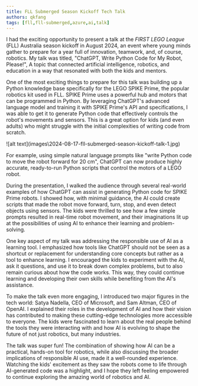 ```yaml
---
title: FLL Submerged Season Kickoff Tech Talk
authors: qkfang
tags: [fll,fll-submerged,azure,ai,talk]
---
```



I had the exciting opportunity to present a talk at the *FIRST LEGO League* (FLL) Australia season kickoff in August 2024, an event where young minds gather to prepare for a year full of innovation, teamwork, and, of course, robotics. My talk was titled, "ChatGPT, Write Python Code for My Robot, Please!", A topic that connected artificial intelligence, robotics, and education in a way that resonated with both the kids and mentors.

One of the most exciting things to prepare for this talk was building up a Python knowledge base specifically for the LEGO SPIKE Prime, the popular robotics kit used in FLL. SPIKE Prime uses a powerful hub and motors that can be programmed in Python. By leveraging ChatGPT's advanced language model and training it with SPIKE Prime's API and specifications, I was able to get it to generate Python code that effectively controls the robot's movements and sensors. This is a great option for kids (and even adults) who might struggle with the initial complexities of writing code from scratch.

<div className="img-grid">
  <div className="img-item">
    ![alt text](images\2024-08-17-fll-submerged-season-kickoff-talk-1.jpg)
  </div>
</div>

For example, using simple natural language prompts like "write Python code to move the robot forward for 20 cm", ChatGPT can now produce highly accurate, ready-to-run Python scripts that control the motors of a LEGO robot.

During the presentation, I walked the audience through several real-world examples of how ChatGPT can assist in generating Python code for SPIKE Prime robots. I showed how, with minimal guidance, the AI could create scripts that made the robot move forward, turn, stop, and even detect objects using sensors. The kids were thrilled to see how a few simple prompts resulted in real-time robot movement, and their imaginations lit up at the possibilities of using AI to enhance their learning and problem-solving.

One key aspect of my talk was addressing the responsible use of AI as a learning tool. I emphasized how tools like ChatGPT should not be seen as a shortcut or replacement for understanding core concepts but rather as a tool to enhance learning. I encouraged the kids to experiment with the AI, ask it questions, and use it to break down complex problems, but to also remain curious about how the code works. This way, they could continue learning and developing their own skills while benefiting from the AI's assistance.

To make the talk even more engaging, I introduced two major figures in the tech world: Satya Nadella, CEO of Microsoft, and Sam Altman, CEO of OpenAI. I explained their roles in the development of AI and how their vision has contributed to making these cutting-edge technologies more accessible to everyone. The kids were fascinated to learn about the real people behind the tools they were interacting with and how AI is evolving to shape the future of not just robotics, but many industries.

The talk was super fun! The combination of showing how AI can be a practical, hands-on tool for robotics, while also discussing the broader implications of responsible AI use, made it a well-rounded experience. Watching the kids' excitement as they saw the robots come to life through AI-generated code was a highlight, and I hope they left feeling empowered to continue exploring the amazing world of robotics and AI.

